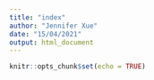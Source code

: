 ```yaml
---
title: "index"
author: "Jennifer Xue"
date: "15/04/2021"
output: html_document
---
```


```r
knitr::opts_chunk$set(echo = TRUE)
```

